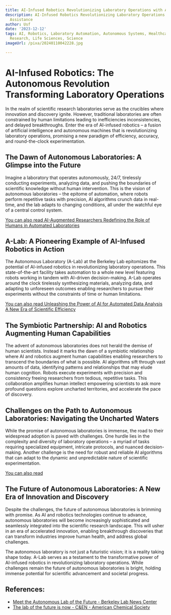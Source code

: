 ```yaml
---
title: AI-Infused Robotics Revolutionizing Laboratory Operations with Autonomous Assistance
description: AI-Infused Robotics Revolutionizing Laboratory Operations with Autonomous
  Assistance
author: Usf
date: '2023-12-12'
tags: AI, Robotics, Laboratory Automation, Autonomous Systems, Healthcare, Pharmaceuticals,
  Research, Life Sciences, Science
imageUrl: /pixa/20240110042228.jpg

---
```

# AI-Infused Robotics: The Autonomous Revolution Transforming Laboratory Operations

In the realm of  scientific research  laboratories  serve as  the crucibles where innovation and discovery ignite. However, traditional laboratories are often constrained by human limitations leading to inefficiencies inconsistencies, and delayed  breakthroughs. Enter the era of AI-infused  robotics – a fusion of artificial intelligence and autonomous machines that is revolutionizing laboratory operations, promising a new paradigm of efficiency, accuracy, and round-the-clock experimentation.

##  The Dawn of Autonomous Laboratories: A Glimpse into  the Future

Imagine  a laboratory  that operates autonomously, 24/7, tirelessly conducting experiments,  analyzing data, and pushing the boundaries of scientific knowledge without human intervention. This is the vision of autonomous laboratories – the epitome of automation, where robots perform repetitive tasks with precision, AI algorithms crunch data in real-time, and  the lab adapts to changing conditions, all under the watchful eye of a central control system.

[You can also read AI-Augmented Researchers  Redefining the Role of Humans in Automated Laboratories](AI-Augmented%20Researchers%20Redefining%20the%20Role%20of%20Humans%20in%20Automated%20Laboratories)


## A-Lab: A Pioneering Example  of AI-Infused Robotics in Action

The Autonomous Laboratory (A-Lab) at the Berkeley Lab epitomizes the potential of  AI-infused robotics in revolutionizing  laboratory operations. This state-of-the-art facility takes automation to a whole new level  featuring robots working in tandem with AI-driven decision-making. A-Lab operates  around the clock  tirelessly synthesizing materials, analyzing data, and adapting to unforeseen outcomes enabling researchers  to pursue their experiments without the constraints  of  time or human limitations.

[You can also read Unleashing the Power of AI for Automated Data Analysis A New Era of Scientific Efficiency](Unleashing%20the%20Power%20of%20AI%20for%20Automated%20Data%20Analysis%20A%20New%20Era%20of%20Scientific%20Efficiency)


##  The Symbiotic Partnership: AI and Robotics Augmenting Human Capabilities

The advent of autonomous laboratories  does not herald the demise of human scientists.  Instead it marks  the dawn of a symbiotic relationship where AI and robotics augment  human capabilities enabling researchers  to transcend  the boundaries  of what is possible.  AI algorithms sift through  vast amounts of data, identifying patterns and relationships that may elude human cognition. Robots execute experiments with precision and consistency freeing researchers from tedious, repetitive tasks. This collaboration amplifies human intellect empowering scientists to ask more profound questions explore uncharted territories, and accelerate  the pace of discovery.

##  Challenges on the Path to Autonomous Laboratories:  Navigating the  Uncharted Waters

While  the promise of autonomous laboratories is immense, the road to their widespread adoption is paved with  challenges. One hurdle lies in the complexity and diversity of laboratory operations – a myriad  of tasks requiring  specialized equipment, intricate protocols, and nuanced decision-making. Another challenge  is the need for robust and reliable AI algorithms that can adapt to the dynamic and unpredictable nature of scientific experimentation.

[You can also read ]()


## The  Future of Autonomous Laboratories: A New Era of Innovation  and Discovery

Despite the challenges, the future of  autonomous laboratories is brimming  with promise. As AI and robotics technologies continue to advance, autonomous  laboratories will become increasingly sophisticated and  seamlessly  integrated into the scientific research landscape. This will usher in an era of accelerated innovation, enabling breakthrough discoveries  that can transform industries improve human  health, and address global challenges.

The autonomous laboratory  is not just a futuristic  vision; it is a reality taking shape today. A-Lab serves as a testament to the transformative power of AI-infused robotics in revolutionizing laboratory operations. While challenges remain the future of autonomous laboratories is  bright, holding immense potential for  scientific advancement and societal progress.

## References:
- [Meet the Autonomous Lab of the Future - Berkeley Lab News Center](https://newscenter.lbl.gov/2023/04/17/meet-the-autonomous-lab-of-the-future/)
- [The lab of the future is now - C&EN - American Chemical Society](https://cen.acs.org/business/informatics/lab-future-ai-automated-synthesis/99/i11)
